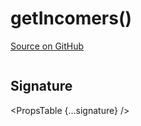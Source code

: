 
# getIncomers()

[Source on GitHub](https://github.com/wbkd/react-flow/blob/f919cb152dd5a92ec3b4d7e4568ffe099bc2af39/packages/react/src/utils/general.ts#L16)

```ts

```

## Signature

<PropsTable {...signature} />
